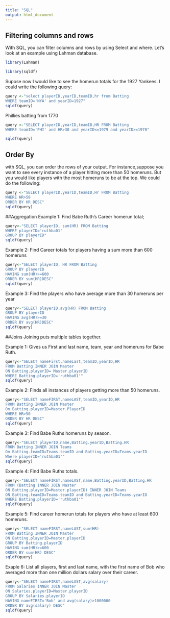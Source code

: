 ```yaml
---
title: "SQL"
output: html_document
---
```


## Filtering columns and rows

With SQL, you can filter columns and rows by using Select and where. Let's look at an example using Lahman database.

```r
library(Lahman)

library(sqldf)
```


Supose now  I would like to see the homerun totals for the 1927 Yankees. I could write the following query:

```r
query <-"select playerID,yearID,teamID,hr from Batting
WHERE teamID='NYA' and yearID=1927"
sqldf(query)
```
Phillies batting from 1770

```r
query <-"SELECT playerID,yearID,teamID,HR FROM Batting
WHERE teamID='PHI' and HR>30 and yearID<=1979 and yearID>=1970"

sqldf(query)
```


## Order By

with SQL, you can order the rows of your output. For instance,suppose you want to see every instance of a player hitting more than 50 homeruns. But you would like players with the most homeruns to be at the top. We could do the following:
```r
query <-"SELECT playerID,yearID,teamID,Hr FROM Batting
WHERE HR>50
ORDER BY HR DESC"
sqldf(query)
```

##Aggregation
Example 1: Find Babe Ruth's Career homerun total;
```r
query<-"SELECT playerID, sum(HR) FROM Batting
WHERE playerID='ruthba01'
GROUP BY playerID"
sqldf(query)
```
Example 2: Find Career totals for players having a sum more than 600 homeruns
```r
query<-"SELECT playerID, HR FROM Batting
GROUP BY playerID
HAVING sum(HR)>=600
ORDER BY sum(HR)DESC"
sqldf(query)
```
Example 3: Find the players who have average more than 30 homeruns per year
```r
query<-"SELECT playerID,avg(HR) FROM Batting
GROUP BY playerID
HAVING avg(HR)>=30
ORDER BY avg(HR)DESC"
sqldf(query)
```

##Joins
Joining puts multiple tables together.

Example 1: Gives us First and last name, team, year and homeruns for Babe Ruth.
```r
query<-"SELECT nameFirst,nameLast,teamID,yearID,HR
FROM Batting INNER JOIN Master
ON Batting.playerID= Master.playerID
WHERE Batting.playerID='ruthba01'"
sqldf(query)
```

Example 2: Finds all instances of players getting more than 50 homeruns.
```r
query<-"SELECT nameFIRST,nameLAST,teamID,yearID,HR
FROM Batting INNER JOIN Master
On Batting.playerID=Master.PlayerID
WHERE HR>50
ORDER BY HR DESC"
sqldf(query)
```

Example 3: Find Babe Ruths homeruns by season.
```r
query<-"SELECT playerID,name,Batting.yearID,Batting.HR
FROM Batting INNER JOIN Teams
On Batting.teamID=Teams.teamID and Batting.yearID=Teams.yearID
Where playerID='ruthba01'"
sqldf(query)
```

Example 4: Find Babe Ruths totals.
```r
query<-"SELECT nameFIRST,nameLAST,name,Batting.yearID,Batting.HR 
FROM (Batting INNER JOIN Master
ON Batting.playerID=Master.playerID) INNER JOIN Teams 
ON Batting.teamID=Teams.teamID and Batting.yearID=Teams.yearID
WHERE Batting.playerID='ruthba01'"
sqldf(query)
```

Example 5: Find career homerun totals
for players who have at least 600 homeruns. 

```r
query<-"SELECT nameFIRST,nameLAST,sum(HR)
FROM Batting INNER JOIN Master
ON Batting.playerID=Master.playerID
GROUP BY Batting.playerID
HAVING sum(HR)>=600
ORDER BY sum(HR) DESC"
sqldf(query)

```

Exaple 6: List all players, first and last name, 
with the first name of Bob who averaged
more than one million dollars salary over their career.
```r
query<-"SELECT nameFIRST,nameLAST,avg(salary)
FROM Salaries INNER JOIN Master
ON Salaries.playerID=Master.playerID
GROUP BY Salaries.playerID
HAVING nameFIRST='Bob' and avg(salary)>1000000
ORDER BY avg(salary) DESC"
sqldf(query)
```

